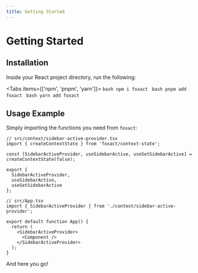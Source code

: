 ```yaml
---
title: Getting Started
---
```



# Getting Started

## Installation

Inside your React project directory, run the following:

<Tabs items={['npm', 'pnpm', 'yarn']}>
  <Tab>
    ```bash
    npm i foxact
    ```
  </Tab>
  <Tab>
    ```bash
    pnpm add foxact
    ```
  </Tab>
  <Tab>
    ```bash
    yarn add foxact
    ```
  </Tab>
</Tabs>

## Usage Example

Simply importing the functions you need from `foxact`:

```tsx
// src/context/sidebar-active-provider.tsx
import { createContextState } from 'foxact/context-state';

const [SidebarActiveProvider, useSidebarActive, useSetSidebarActive] = createContextState(false);

export {
  SidebarActiveProvider,
  useSidebarActive,
  useSetSidebarActive
};

// src/App.tsx
import { SidebarActiveProvider } from './context/sidebar-active-provider';

export default function App() {
  return (
    <SidebarActiveProvider>
      <Component />
    </SidebarActiveProvider>
  );
}
```

And here you go!
